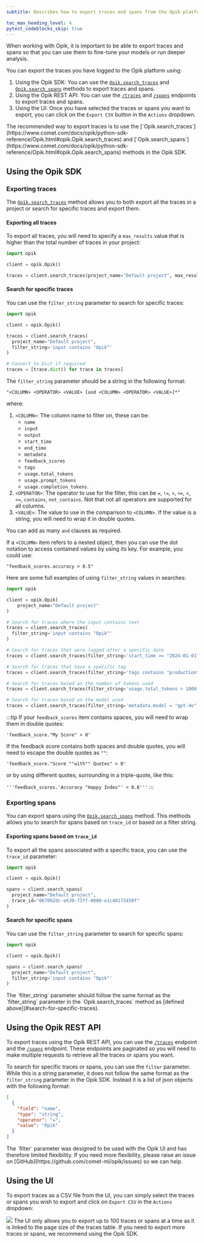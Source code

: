 ```yaml
---
subtitle: Describes how to export traces and spans from the Opik platform.

toc_max_heading_level: 4
pytest_codeblocks_skip: true
---
```


When working with Opik, it is important to be able to export traces and spans so that you can use them to fine-tune your models or run deeper analysis.

You can export the traces you have logged to the Opik platform using:

1. Using the Opik SDK: You can use the [`Opik.search_traces`](https://www.comet.com/docs/opik/python-sdk-reference/Opik.html#opik.Opik.search_traces) and [`Opik.search_spans`](https://www.comet.com/docs/opik/python-sdk-reference/Opik.html#opik.Opik.search_spans) methods to export traces and spans.
2. Using the Opik REST API: You can use the [`/traces`](/reference/rest-api/traces/get-traces-by-project) and [`/spans`](/reference/rest-api/spans/get-spans-by-project) endpoints to export traces and spans.
3. Using the UI: Once you have selected the traces or spans you want to export, you can click on the `Export CSV` button in the `Actions` dropdown.

<Tip>
  The recommended way to export traces is to use the
  [`Opik.search_traces`](https://www.comet.com/docs/opik/python-sdk-reference/Opik.html#opik.Opik.search_traces) and
  [`Opik.search_spans`](https://www.comet.com/docs/opik/python-sdk-reference/Opik.html#opik.Opik.search_spans) methods
  in the Opik SDK.
</Tip>

## Using the Opik SDK

### Exporting traces

The [`Opik.search_traces`](https://www.comet.com/docs/opik/python-sdk-reference/Opik.html#opik.Opik.search_traces) method allows you to both export all the traces in a project or search for specific traces and export them.

#### Exporting all traces

To export all traces, you will need to specify a `max_results` value that is higher than the total number of traces in your project:

```python
import opik

client = opik.Opik()

traces = client.search_traces(project_name="Default project", max_results=1000000)
```

#### Search for specific traces

You can use the `filter_string` parameter to search for specific traces:

```python
import opik

client = opik.Opik()

traces = client.search_traces(
  project_name="Default project",
  filter_string='input contains "Opik"'
)

# Convert to Dict if required
traces = [trace.dict() for trace in traces]
```

The `filter_string` parameter should be a string in the following format:

```
"<COLUMN> <OPERATOR> <VALUE> [and <COLUMN> <OPERATOR> <VALUE>]*"
```

where:

1. `<COLUMN>`: The column name to filter on, these can be:
   - `name`
   - `input`
   - `output`
   - `start_time`
   - `end_time`
   - `metadata`
   - `feedback_scores`
   - `tags`
   - `usage.total_tokens`
   - `usage.prompt_tokens`
   - `usage.completion_tokens`.
2. `<OPERATOR>`: The operator to use for the filter, this can be `=`, `!=`, `>`, `>=`, `<`, `<=`, `contains`, `not_contains`. Not that not all operators are supported for all columns.
3. `<VALUE>`: The value to use in the comparison to `<COLUMN>`. If the value is a string, you will need to wrap it in double quotes.

You can add as many `and` clauses as required.

If a `<COLUMN>` item refers to a nested object, then you can use the
dot notation to access contained values by using its key. For example,
you could use:

`"feedback_scores.accuracy > 0.5"`

Here are some full examples of using `filter_string` values in searches:

```python
import opik

client = opik.Opik(
    project_name="Default project"
)

# Search for traces where the input contains text
traces = client.search_traces(
  filter_string='input contains "Opik"'
)

# Search for traces that were logged after a specific date
traces = client.search_traces(filter_string='start_time >= "2024-01-01T00:00:00Z"')

# Search for traces that have a specific tag
traces = client.search_traces(filter_string='tags contains "production"')

# Search for traces based on the number of tokens used
traces = client.search_traces(filter_string='usage.total_tokens > 1000')

# Search for traces based on the model used
traces = client.search_traces(filter_string='metadata.model = "gpt-4o"')
```

:::tip
If your `feedback_scores` item contains spaces, you will need to wrap
them in double quotes:

`'feedback_score."My Score" > 0'`

If the feedback score contains both spaces and double quotes, you will need to escape the double quotes as `""`:

`'feedback_score."Score ""with"" Quotes" > 0'`

or by using different quotes, surrounding in a triple-quote, like this:

`'''feedback_scores.'Accuracy "Happy Index"' < 0.8'''`
:::

### Exporting spans

You can export spans using the [`Opik.search_spans`](https://www.comet.com/docs/opik/python-sdk-reference/Opik.html#opik.Opik.search_spans) method. This methods allows you to search for spans based on `trace_id` or based on a filter string.

#### Exporting spans based on `trace_id`

To export all the spans associated with a specific trace, you can use the `trace_id` parameter:

```python
import opik

client = opik.Opik()

spans = client.search_spans(
  project_name="Default project",
  trace_id="067092dc-e639-73ff-8000-e1c40172450f"
)
```

#### Search for specific spans

You can use the `filter_string` parameter to search for specific spans:

```python
import opik

client = opik.Opik()

spans = client.search_spans(
  project_name="Default project",
  filter_string='input contains "Opik"'
)
```

<Tip>
  The `filter_string` parameter should follow the same format as the `filter_string` parameter in the
  `Opik.search_traces` method as [defined above](#search-for-specific-traces).
</Tip>

## Using the Opik REST API

To export traces using the Opik REST API, you can use the [`/traces`](/reference/rest-api/traces/get-traces-by-project) endpoint and the [`/spans`](/reference/rest-api/spans/get-spans-by-project) endpoint. These endpoints are paginated so you will need to make multiple requests to retrieve all the traces or spans you want.

To search for specific traces or spans, you can use the `filter` parameter. While this is a string parameter, it does not follow the same format as the `filter_string` parameter in the Opik SDK. Instead it is a list of json objects with the following format:

```json
[
  {
    "field": "name",
    "type": "string",
    "operator": "=",
    "value": "Opik"
  }
]
```

<Warning>
  The `filter` parameter was designed to be used with the Opik UI and has therefore limited flexibility. If you need
  more flexibility, please raise an issue on [GitHub](https://github.com/comet-ml/opik/issues) so we can help.
</Warning>

## Using the UI

To export traces as a CSV file from the UI, you can simply select the traces or spans you wish to export and click on `Export CSV` in the `Actions` dropdown:

<Frame>
  <img src="/img/tracing/download_traces.png" />
</Frame>

<Tip>
  The UI only allows you to export up to 100 traces or spans at a time as it is linked to the page size of the traces
  table. If you need to export more traces or spans, we recommend using the Opik SDK.
</Tip>
